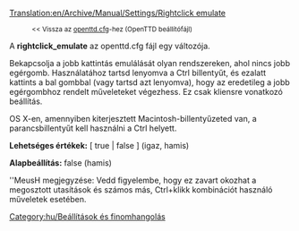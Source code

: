 [[Translation:en/Archive/Manual/Settings/Rightclick emulate]]

:<small><< Vissza az [[hu/Archive/Manual/Settings/Openttd.cfg|openttd.cfg]]-hez (OpenTTD beállítófájl)</small>


A '''rightclick_emulate''' az openttd.cfg fájl egy változója.

Bekapcsolja a jobb kattintás emulálását olyan rendszereken, ahol nincs jobb egérgomb. Használatához tartsd lenyomva a Ctrl billentyűt, és ezalatt kattints a bal gombbal (vagy tartsd azt lenyomva), hogy az eredetileg a jobb egérgombhoz rendelt műveleteket végezhess. Ez csak kliensre vonatkozó beállítás.

OS X-en, amennyiben kiterjesztett Macintosh-billentyűzeted van, a parancsbillentyűt kell használni a Ctrl helyett.

'''Lehetséges értékek:''' [ true | false ] (igaz, hamis)

'''Alapbeállítás:''' false (hamis)

''MeusH megjegyzése: Vedd figyelembe, hogy ez zavart okozhat a megosztott utasítások és számos más, Ctrl+klikk kombinációt használó műveletek esetében.

[[Category:hu/Beállítások és finomhangolás]]